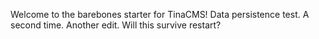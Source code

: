 
Welcome to the barebones starter for TinaCMS! Data persistence test. A second time. Another edit. Will this survive restart?
